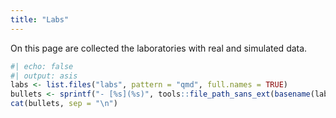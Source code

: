 ```yaml
---
title: "Labs"
---
```


On this page are collected the laboratories with real and simulated data.

```r
#| echo: false
#| output: asis
labs <- list.files("labs", pattern = "qmd", full.names = TRUE)
bullets <- sprintf("- [%s](%s)", tools::file_path_sans_ext(basename(labs)), labs)
cat(bullets, sep = "\n")
```

